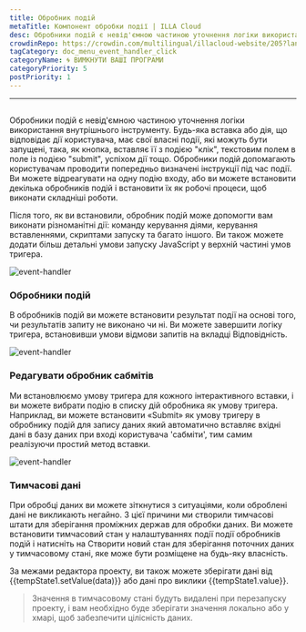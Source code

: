 ```yaml
---
title: Обробник подій
metaTitle: Компонент обробки події | ILLA Cloud
desc: Обробники подій є невід'ємною частиною уточнення логіки використання внутрішнього інструменту
crowdinRepo: https://crowdin.com/multilingual/illacloud-website/205?languages=uk&filter=basic&value=0
tagCategory: doc_menu_event_handler_click
categoryName: 🌀 ВИМКНУТИ ВАШІ ПРОГРАМИ
categoryPriority: 5
postPriority: 1
---
```


* * *

## <h2 hidden>Обробник подій</h2>

Обробники подій є невід'ємною частиною уточнення логіки використання внутрішнього інструменту. Будь-яка вставка або дія, що відповідає дії користувача, має свої власні події, які можуть бути запущені, така, як кнопка, вставляє її з подією "клік", текстовим полем в поле із подією "submit", успіхом дії тощо. Обробники подій допомагають користувачам проводити попередньо визначені інструкції під час події. Ви можете відреагувати на одну подію входу, або ви можете встановити декілька обробників подій і встановити їх як робочі процеси, щоб виконати складніші роботи.

Після того, як ви встановили, обробник подій може допомогти вам виконати різноманітні дії: команду керування діями, керування вставленнями, скриптами запуску та багато іншого. Ви також можете додати більш детальні умови запуску JavaScript у верхній частині умов тригера.

<img alt="event-handler" src='https://cdn.illacloud.com/official-website/img/official-site/event-handler-01.png' />

### Обробники подій

В обробників подій ви можете встановити результат події на основі того, чи результатів запиту не виконано чи ні. Ви можете завершити логіку тригера, встановивши умови відмови запитів на вкладці Відповідність.

<img alt="event-handler" src='https://cdn.illacloud.com/official-website/img/official-site/event-handler-02.png' />

### Редагувати обробник сабмітів

Ми встановлюємо умову тригера для кожного інтерактивного вставки, і ви можете вибрати подію в списку дій обробника як умову тригера. Наприклад, ви можете встановити «Submit» як умову тригеру в обробнику подій для запису даних який автоматично вставляє вхідні дані в базу даних при вході користувача 'сабміти', тим самим реалізуючи простий метод вставки.

<img alt="event-handler" src='https://cdn.illacloud.com/official-website/img/official-site/event-handler-03.png' />

### Тимчасові дані

При обробці даних ви можете зіткнутися з ситуаціями, коли оброблені дані не викликають негайно. З цієї причини ми створили тимчасові штати для зберігання проміжних держав для обробки даних. Ви можете встановити тимчасовий стан у налаштуваннях події події обробників подій і натисніть на Створити новий стан для зберігання поточних даних у тимчасовому стані, яке може бути розміщене на будь-яку власність.

За межами редактора проекту, ви також можете зберігати дані від {{tempState1.setValue(data)}} або дані про виклики {{tempState1.value}}.

> Значення в тимчасовому стані будуть видалені при перезапуску проекту, і вам необхідно буде зберігати значення локально або у хмарі, щоб забезпечити цілісність даних.
